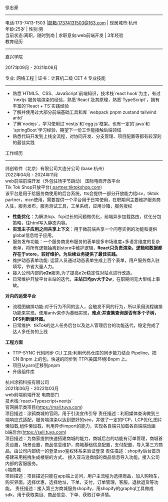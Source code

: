 <headerWrapper>
  <userName> 徐志豪 </userName>
  <hr />
  <headerInfoWrapper>
    <div>
      电话:173-7413-1503 |<a href="mailto:17374131503@163.com">邮箱:17374131503@163.com</a> | 现居城市:杭州
    </div>
    <div>年龄:25岁 | 性别:男 </div>
    <div>当前状态:离职，随时到岗 | 求职意向:web前端开发 | 3年经验</div>
  </headerInfoWrapper>
</headerWrapper>
<layer>
  <layerHeader> 教育经历 </layerHeader>
  <hr />
  <college>
    <educationalInfo>
      <p>嘉兴学院</p>
      <p>2017年09月 - 2021年06月</p>
    </educationalInfo>
    专业: 网络工程 | 证书：计算机二级 CET 4
  </college>
</layer>
<layer>
  <layerHeader> 专业技能 </layerHeader>
  <hr />
  <ul>
    <li> 熟悉`HTML5、CSS、JavaScript`前端知识，技术栈`react hook`为主，有过`nextjs`服务端渲染的经验，熟悉`React`及其原理，熟悉`TypeScript`，拥有丰富的`React + TS`实践经验</li>
    <li> 了解并使用过大部分前端基础工具和库 `webpack pnpm zustand tailwind antd`</li>
    <li> 了解`nodejs`，学习使用过`nestjs`和`egg js`框架。也有一定的`java`和`springBoot`学习经验，期望下一份工作能接触后端领域</li>
    <li> 熟悉代码开发到上线全流程，对协同开发、分支管理、项目配置等都有较深刻的最佳实践</li>
  </ul>
</layer>

<layer>
  <layerHeader> 工作经历 </layerHeader>
  <hr />
  <company>
    <div className="flex items-center justify-between">
      <companyName> 纬创软件（北京）有限公司大连分公司 (base 杭州) </companyName>
      <div>2022年04月 - 2024年11月</div>
    </div>
    web前端前端开发（外包驻场字节跳动） 国际电商开放平台
  </company>
  <div className="ml-2">
    <div className="mt-1 font-bold">
      Tik Tok Shop开放平台(<a target="_blank" href="https://partner.tiktokshop.com" className="blue">
        partner.tiktokshop.com</a>)
    </div>
    该平台是用于给服务商使用的后台系统，tts会提供一部分开放能力给isv，tiktok partner，mcn使用，需要提供一个平台用于日常使用，在职期间主要维护服务商入驻，服务发布，服务测试工具，工单系统，应用沙箱，服务授权
    <ul>
      <li>
        <b>性能优化</b>：为解决lcp、fcp过长的问题做优化，前端异步加载路由，优化分包策略，往html写入静态内容。
      </li>
      <li>
        <b>实现主子应用之间共享上下文</b>：用于微前端共享一个问卷实例的功能和提供global信息给子应用。
      </li>
      <li>
        服务发布功能：一个服务商发布服务的表单是多市场维度+多语言维度的复杂表单，将所有逻辑抽离到store中维护逻辑，<b>React只负责渲染，逻辑和数据都存在于store，较好维护。为后续业务提供了最佳实践。</b>
      </li>
      <li>维护动态表单功能: 运营人员通过动态表单生成上百个表单，用户服务商入驻填写，节省大量人力。</li>
      <li>
        接入公司内部的<b>e2e</b>服务,为了提高e2e稳定性对站点进行改造。
      </li>
      <li>
        日常维护开放平台主站的迭代，<b>主站日均pv大于2w</b>，在职期间无大型线上事故。
      </li>
    </ul>
    <div>
      <div className="mt-1">
        <b>对内的运营平台</b>
      </div>
      <ul>
        <li>
          流程图编排功能:对于行为不同的达人，会触发不同的行为，所以采用流程编排功能来实现，使用antv来作为基础实现，<b>难点:并查集查询是否有多个子树，DFS判断循环图。</b>
        </li>
        <li>日常维护:  tikTok的达人任务后台以及达人管理后台的功能迭代，稳定完成了达人多任务的上线</li>
      </ul>
    </div>
    <div>
      <div className="mt-1">
        <b>工程方面</b>
      </div>
      <ul>
        <li>TTP-SYNC 代码同步 CLI 工具:利用代码仓库的同步能力结合 Pipeline，把 CN Bnpm 上的包，快速的同步到 TTP(美国环境)Bnpm 上。</li>
        <li>项目从yarn迁移到pnpm</li>
        <li>升级组件库</li>
      </ul>
    </div>
  </div>
  <company>
    <div className="flex items-center justify-between">
      <companyName> 杭州涂鸦科技有限公司 </companyName>
      <div>2021年06月 - 2022年03月</div>
    </div>
    web前端前端开发 电商部门
  </company>
  <div className="ml-2">
    技术栈:`react+Typescript+nextjs`
    <div className="mt-1 font-bold">
      官网展示类项目(<a className="blue" href="https://mall.tuya.com" target="_blank">https://mall.tuya.com</a>)
    </div>
    项目描述：涂鸦商城的官网，用于引流宣传引导 
    责任描述：利用媒体查询做到三端响应式适配，服务端渲染以达到更好的seo，并做了一定的FCP，LCP优化,图片懒加载,组件懒加载，利用异步import的能力，实现各自端只加载各自端端动画 
    <div className="mt-1 font-bold">
      b端后台(<a className="blue" href="https://sell.tuya.com" target="_blank">https://sell.tuya.com</a>)
    </div>
    项目描述：为商家提供快速搭建商城的能力，商城后台的功能有订单管理，商城首页设置，场景设置，商品信息维护，商城基础信息配置，支付配置，导入第三方商品，由公司内部统一的登录sso鉴权体系来验证登录 责任描述：shopify后台首页搭建采用拖拽生成楼层的方式。 接入亚马逊商城的商品信息导入功能。接入公司内部的客服服务。 
    <div className="mt-1 font-bold">
    c端商城
    </div>
    项目描述：项目描述只能在app端上访问，用户主流程为选择商品，加入购物车，购买界面，选择优惠，选择地址，下单，支付，订单管理，客服，退款退货等功能。 
    责任描述：接入第三方商城服务shopify，用shopify的graphql工具做成sdk，用于获取类目、商品信息、下单、获取订单详情。
  </div>
</layer>
